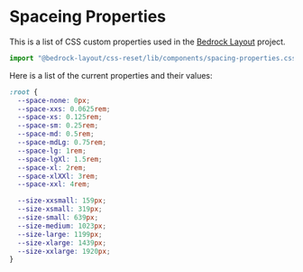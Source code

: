 
<Meta title="Pure-CSS/components/spacing-properties.css" />

# Spaceing Properties

This is a list of CSS custom properties used in the [Bedrock Layout](?path=/docs/spacing--page) project.

```javascript
import "@bedrock-layout/css-reset/lib/components/spacing-properties.css";
```

Here is a list of the current properties and their values:

```css
:root {
  --space-none: 0px;
  --space-xxs: 0.0625rem;
  --space-xs: 0.125rem;
  --space-sm: 0.25rem;
  --space-md: 0.5rem;
  --space-mdLg: 0.75rem;
  --space-lg: 1rem;
  --space-lgXl: 1.5rem;
  --space-xl: 2rem;
  --space-xlXXl: 3rem;
  --space-xxl: 4rem;

  --size-xxsmall: 159px;
  --size-xsmall: 319px;
  --size-small: 639px;
  --size-medium: 1023px;
  --size-large: 1199px;
  --size-xlarge: 1439px;
  --size-xxlarge: 1920px;
}
```
